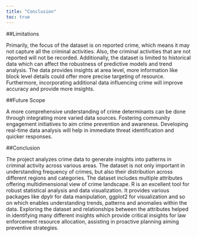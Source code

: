 ```yaml
---
title: "Conclusion"
toc: true
---
```


##Limitations

Primarily, the focus of the dataset is on reported crime, which means it may not capture all the criminal activities. Also, the criminal activities that are not reported will not be recorded. Additionally, the dataset is limited to historical data which can affect the robustness of predictive models and trend analysis. The data provides insights at area level, more information like block level details could offer more precise targeting of resource. Furthermore, incorporating additional data influencing crime will improve accuracy and provide more insights. 


##Future Scope

A more comprehensive understanding of crime determinants can be done through integrating more varied data sources. Fostering community engagement initiatives to aim crime prevention and awareness. Developing real-time data analysis will help in immediate threat identification and quicker responses.

##Conclusion

The project analyzes crime data to generate insights into patterns in criminal activity across various areas. The dataset is not only important in understanding frequency of crimes, but also their distribution across different regions and categories. The dataset includes multiple attributes offering multidimensional view of crime landscape.
R is an excellent tool for robust statistical analysis and data visualization. It provides various packages like dpylr for data manipulation, ggplot2 for visualization and so on which enables understanding trends, patterns and anomalies within the data. Exploring the dataset and relationships between the attributes helped in identifying many different insights which provide critical insights for law enforcement resource allocation, assisting in proactive planning aiming preventive strategies.
